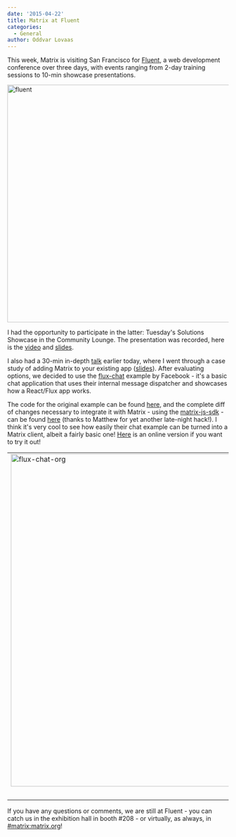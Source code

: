 ```yaml
---
date: '2015-04-22'
title: Matrix at Fluent
categories:
  - General
author: Oddvar Lovaas
---
```


This week, Matrix is visiting San Francisco for <a href="http://fluentconf.com/" title="Fluent">Fluent</a>, a web development conference over three days, with events ranging from 2-day training sessions to 10-min showcase presentations.

<a href="http://matrix.org/blog/wp-content/uploads/2015/04/fluent1.png"><img src="http://matrix.org/blog/wp-content/uploads/2015/04/fluent1.png" alt="fluent" width="1328" height="540" class="aligncenter size-full wp-image-894" /></a>

I had the opportunity to participate in the latter: Tuesday's Solutions Showcase in the Community Lounge. The presentation was recorded, here is the <a href="https://www.youtube.com/watch?v=JhZ1D_DFQAY" title="video">video</a> and <a href="http://matrix.org/blog/wp-content/uploads/2015/04/2015-04-20_Fluent_10min.pdf">slides</a>.

I also had a 30-min in-depth <a href="http://fluentconf.com/javascript-html-2015/public/schedule/detail/42666" title="talk">talk</a> earlier today, where I went through a case study of adding Matrix to your existing app (<a href="http://matrix.org/blog/wp-content/uploads/2015/04/2015-04-20_Fluent_30min.pdf">slides</a>). After evaluating options, we decided to use the <a href="https://facebook.github.io/flux/docs/chat.html" title="flux-chat">flux-chat</a> example by Facebook - it's a basic chat application that uses their internal message dispatcher and showcases how a React/Flux app works.

The code for the original example can be found <a href="https://github.com/facebook/flux/tree/master/examples/flux-chat/" title="here">here</a>, and the complete diff of changes necessary to integrate it with Matrix - using the <a href="https://github.com/matrix-org/matrix-js-sdk" title="matrix-js-sdk">matrix-js-sdk</a> - can be found <a href="https://github.com/facebook/flux/compare/master...ara4n:mxstore" title="here">here</a> (thanks to Matthew for yet another late-night hack!). I think it's very cool to see how easily their chat example can be turned into a Matrix client, albeit a fairly basic one! <a href="http://arasphere.net/flux/examples/flux-chat/" title="Here">Here</a> is an online version if you want to try it out!

<table style="border:solid 0px #ffffff;" border="0" width="100%"><tr style="border:0"><td style="border:0">
<a href="http://matrix.org/blog/wp-content/uploads/2015/04/flux-chat-org.png"><img src="http://matrix.org/blog/wp-content/uploads/2015/04/flux-chat-org.png" alt="flux-chat-org" width="1199" height="756" class="aligncenter size-full wp-image-885" /></a></td>
<td style="border:0"><a href="http://matrix.org/blog/wp-content/uploads/2015/04/flux-chat-matrix1.png"><img src="http://matrix.org/blog/wp-content/uploads/2015/04/flux-chat-matrix1.png" alt="flux-chat-matrix" width="1199" height="756" class="aligncenter size-full wp-image-883" /></a></td></tr>
<tr style="border:0">
<td style="border:0" colspan="2"><em><center>The original flux-chat and the Matrix-enabled flux-chat</center></em>
</td>
</tr></table>

If you have any questions or comments, we are still at Fluent - you can catch us in the exhibition hall in booth #208 - or virtually, as always, in <a href="/beta/#/room/#matrix:matrix.org" title="#matrix:matrix.org">#matrix:matrix.org</a>!